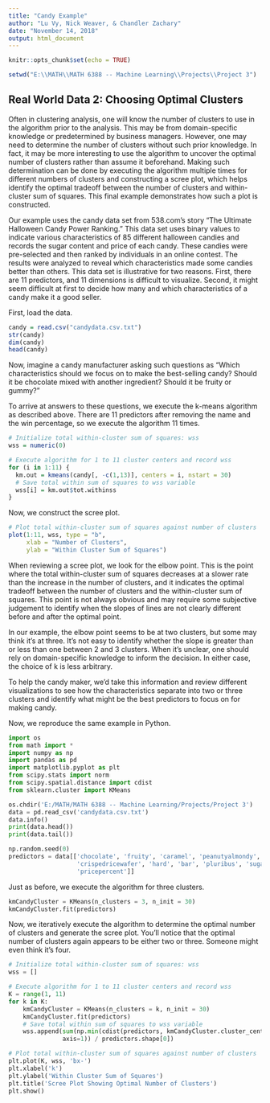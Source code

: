 ---
title: "Candy Example"
author: "Lu Vy, Nick Weaver, & Chandler Zachary"
date: "November 14, 2018"
output: html_document
---

```{r setup, include=FALSE}
knitr::opts_chunk$set(echo = TRUE)
```

```{r echo=FALSE}
setwd("E:\\MATH\\MATH 6388 -- Machine Learning\\Projects\\Project 3")
```

## Real World Data 2: Choosing Optimal Clusters

Often in clustering analysis, one will know the number of clusters to use in the algorithm prior to the analysis. This may be from domain-specific knowledge or predetermined by business managers. However, one may need to determine the number of clusters without such prior knowledge. In fact, it may be more interesting to use the algorithm to uncover the optimal number of clusters rather than assume it beforehand. Making such determination can be done by executing the algorithm multiple times for different numbers of clusters and constructing a scree plot, which helps identify the optimal tradeoff between the number of clusters and within-cluster sum of squares. This final example demonstrates how such a plot is constructed.

Our example uses the candy data set from 538.com's story "The Ultimate Halloween Candy Power Ranking." This data set uses binary values to indicate various characteristics of 85 different halloween candies and records the sugar content and price of each candy. These candies were pre-selected and then ranked by individuals in an online contest. The results were analyzed to reveal which characteristics made some candies better than others. This data set is illustrative for two reasons. First, there are 11 predictors, and 11 dimensions is difficult to visualize. Second, it might seem difficult at first to decide how many and which characteristics of a candy make it a good seller.

First, load the data.
```{r}
candy = read.csv("candydata.csv.txt")
str(candy)
dim(candy)
head(candy)
```

Now, imagine a candy manufacturer asking such questions as "Which characteristics should we focus on to make the best-selling candy? Should it be chocolate mixed with another ingredient? Should it be fruity or gummy?"

To arrive at answers to these questions, we execute the k-means algorithm as described above. There are 11 predictors after removing the name and the win percentage, so we execute the algorithm 11 times.
```{r}
# Initialize total within-cluster sum of squares: wss
wss = numeric(0)

# Execute algorithm for 1 to 11 cluster centers and record wss
for (i in 1:11) {
  km.out = kmeans(candy[, -c(1,13)], centers = i, nstart = 30)
  # Save total within sum of squares to wss variable
  wss[i] = km.out$tot.withinss
}
```

Now, we construct the scree plot.

```{r}
# Plot total within-cluster sum of squares against number of clusters
plot(1:11, wss, type = "b", 
     xlab = "Number of Clusters", 
     ylab = "Within Cluster Sum of Squares")
```

When reviewing a scree plot, we look for the elbow point. This is the point where the total within-cluster sum of squares decreases at a slower rate than the increase in the number of clusters, and it indicates the optimal tradeoff between the number of clusters and the within-cluster sum of squares. This point is not always obvious and may require some subjective judgement to identify when the slopes of lines are not clearly different before and after the optimal point.

In our example, the elbow point seems to be at two clusters, but some may think it's at three. It's not easy to identify whether the slope is greater than or less than one between 2 and 3 clusters. When it's unclear, one should rely on domain-specific knowledge to inform the decision. In either case, the choice of k is less arbitrary.

To help the candy maker, we'd take this information and review different visualizations to see how the characteristics separate into two or three clusters and identify what might be the best predictors to focus on for making candy.

Now, we reproduce the same example in Python.

```{python results = 'hide'}
import os
from math import *
import numpy as np
import pandas as pd
import matplotlib.pyplot as plt
from scipy.stats import norm
from scipy.spatial.distance import cdist
from sklearn.cluster import KMeans
```

```{python}
os.chdir('E:/MATH/MATH 6388 -- Machine Learning/Projects/Project 3')
data = pd.read_csv('candydata.csv.txt')
data.info()
print(data.head())
print(data.tail())

np.random.seed(0)
predictors = data[['chocolate', 'fruity', 'caramel', 'peanutyalmondy', 'nougat', \
                   'crispedricewafer', 'hard', 'bar', 'pluribus', 'sugarpercent', \
                   'pricepercent']]
```

Just as before, we execute the algorithm for three clusters.

```{python}
kmCandyCluster = KMeans(n_clusters = 3, n_init = 30)
kmCandyCluster.fit(predictors)
```

Now, we iteratively execute the algorithm to determine the optimal number of clusters and generate the scree plot. You'll notice that the optimal number of clusters again appears to be either two or three. Someone might even think it's four.

```{python}
# Initialize total within-cluster sum of squares: wss
wss = []

# Execute algorithm for 1 to 11 cluster centers and record wss
K = range(1, 11)
for k in K:
    kmCandyCluster = KMeans(n_clusters = k, n_init = 30)
    kmCandyCluster.fit(predictors)
    # Save total within sum of squares to wss variable
    wss.append(sum(np.min(cdist(predictors, kmCandyCluster.cluster_centers_, 'euclidean'), \
               axis=1)) / predictors.shape[0])

# Plot total within-cluster sum of squares against number of clusters
plt.plot(K, wss, 'bx-')
plt.xlabel('k')
plt.ylabel('Within Cluster Sum of Squares')
plt.title('Scree Plot Showing Optimal Number of Clusters')
plt.show()
```